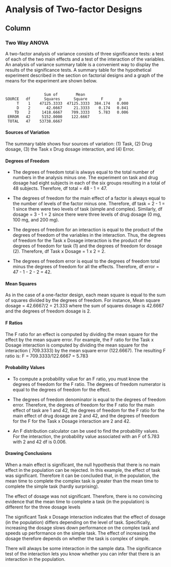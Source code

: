 Analysis of Two-factor Designs {data-navmenu="Two Way ANOVA"}
======================================
Column {.tabset}
-----------------
### Two Way ANOVA


A two-factor analysis of variance consists of three significance tests: a test of each of the two main effects and a test of the interaction of the variables. An analysis of variance summary table is a convenient way to display the results of the significance tests. A summary table for the hypothetical experiment described in the section on factorial designs and a graph of the means for the experiment are shown below.

<pre><code>
                 Sum of        Mean
SOURCE   df      Squares      Square      F       p
     T    1    47125.3333  47125.3333  384.174   0.000
     D    2       42.6667     21.3333    0.174   0.841
    TD    2     1418.6667    709.3333    5.783   0.006
 ERROR   42     5152.0000    122.6667
 TOTAL   47    53738.6667
</code></pre>

#### Sources of Variation

The summary table shows four sources of variation: 
(1) Task, (2) Drug dosage, (3) the Task x Drug dosage interaction, and (4) Error.

<p>

#### Degrees of Freedom

* The degrees of freedom total is always equal to the total number of numbers in the analysis minus one. The experiment on task and drug dosage had eight subjects in each of the six groups resulting in a total of 48 subjects. Therefore, df total = 48 - 1 = 47.

* The degrees of freedom for the main effect of a factor is always equal to the number of levels of the factor minus one. Therefore, df task = 2 - 1 = 1 since there were two levels of task (simple and complex). Similarly, df dosage = 3 - 1 = 2 since there were three levels of drug dosage (0 mg, 100 mg, and 200 mg).

* The degrees of freedom for an interaction is equal to the product of the degrees of freedom of the variables in the interaction. Thus, the degrees of freedom for the Task x Dosage interaction is the product of the degrees of freedom for task (1) and the degrees of freedom for dosage (2). Therefore, df Task x Dosage = 1 x 2 = 2.

* The degrees of freedom error is equal to the degrees of freedom total minus the degrees of freedom for all the effects. Therefore, df error = 47 - 1 - 2 - 2 = 42.

<p>

#### Mean Squares
As in the case of a one-factor design, each mean square is equal to the sum of squares divided by the degrees of freedom. For instance, Mean square dosage = 42.6667/2 = 21.333 where the sum of squares dosage is 42.6667 and the degrees of freedom dosage is 2.

<p>

#### F Ratios
The F ratio for an effect is computed by dividing the mean square for the effect by the mean square error. For example, the F ratio for the Task x Dosage interaction is computed by dividing the mean square for the interaction ( 709.3333) by the mean square error (122.6667). The resulting F ratio is: F = 709.3333/122.6667 = 5.783

<p>
#### Probability Values

* To compute a probability value for an F ratio, you must know the degrees of freedom for the F ratio. The degrees of freedom numerator is equal to the degrees of freedom for the effect. 
* The degrees of freedom denominator is equal to the degrees of freedom error. Therefore, the degrees of freedom for the F ratio for the main effect of task are 1 and 42, the degrees of freedom for the F ratio for the main effect of drug dosage are 2 and 42, and the degrees of freedom for the F for the Task x Dosage interaction are 2 and 42.

* An F distribution calculator can be used to find the probability values. For the interaction, the probability value associated with an F of 5.783 with 2 and 42 df is 0.006.

<p>

#### Drawing Conclusions

When a main effect is significant, the null hypothesis that there is no main effect in the population can be rejected. In this example, the effect of task was significant. Therefore it can be concluded that, in the population, the mean time to complete the complex task is greater than the mean time to complete the simple task (hardly surprising). 

The effect of dosage was not significant. Therefore, there is no convincing evidence that the mean time to complete a task (in the population) is different for the three dosage levels

The significant Task x Dosage interaction indicates that the effect of dosage (in the population) differs depending on the level of task. Specifically, increasing the dosage slows down performance on the complex task and speeds up performance on the simple task. The effect of increasing the dosage therefore depends on whether the task is complex of simple.

There will always be some interaction in the sample data. The significance test of the interaction lets you know whether you can infer that there is an interaction in the population.


